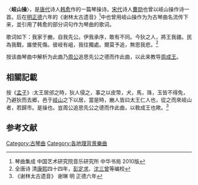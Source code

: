 〈'''岐山操'''〉，是[[唐代|唐代]]诗人[[韩愈|韩愈]]作的一篇琴操诗。[[宋代|宋代]]诗人[[曹勋|曹勋]]也曾以岐山操作诗一首。后在[[明|明]][[正德_(明朝)|正德]]六年的《谢林太古遗音》<ref>琴曲集成 中国艺术研究院音乐研究所 中华书局 2010版</ref>中也曾用岐山操作为为古琴曲名流传下来，並引用了韩愈的部分词句作为琴曲的歌词。

歌词如下：我家于豳，自我先公。伊我承序，敢有不同。今狄之人，將王我疆。民為我戰，誰使死傷。彼岐有岨，我往獨處。爾莫予追，無思我悲。<ref>全唐诗 清[[康熙|康熙]]四十四年，[[彭定求|彭定求]]、[[沈三曾|沈三曾]]等编校 </ref>

按该曲琴曲中解析为此曲乃[[周公|周公]]追思先公之德而作此曲，以此来教导[[周成王|周成王]]。

==相關記載==

按《[[孟子|孟子]]》:太王居邠之時，狄人侵之，事之以皮幣，犬，馬，珠，玉皆不得免，乃避狄而去郷，邑于[[岐山县|岐山]]之下以居，當是時，豳人皆曰太王仁人也，從之而來岐山者，若歸市。是操也。豈周公追思先公之德而作此曲，以敎成王也歟。<ref>《谢林太古遗音》 谢琳 明 正德六年 </ref>

==参考文献==

[[Category:古琴曲|Category:古琴曲]]
[[Category:各地理背景樂曲|Category:各地理背景樂曲]]